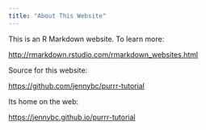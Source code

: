 ```yaml
---
title: "About This Website"
---
```


This is an R Markdown website. To learn more:

<http://rmarkdown.rstudio.com/rmarkdown_websites.html>

Source for this website:

<https://github.com/jennybc/purrr-tutorial>

Its home on the web:

<https://jennybc.github.io/purrr-tutorial>

